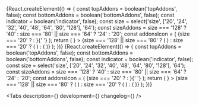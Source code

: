 

<Meta title='Components/IconView' id='IconView' />

<!-- Canvas -->

<Story name='SuperEllipse'>
    {React.createElement(() => {
        const topAddons = boolean('topAddons', false);
        const bottomAddons = boolean('bottomAddons', false);
        const indicator = boolean('indicator', false);
        const size = select('size', ['20', '24', '32', '40', '48', '64', '80', '128'], '64');
        const sizeAddons = size === '128' ? '40' : size === '80' || size === '64' ? '24' : '20';
        const addonsIcon = (
            <Circle size={sizeAddons}>
                {size === '20' ? <DiamondsSIcon /> : <DiamondsMIcon />}{' '}
            </Circle>
        );
        return (
            <SuperEllipse
                size={size}
                backgroundColor={text('backgroundColor', '#f3f4f5')}
                border={boolean('border', false)}
                imageUrl={text('imageUrl', '')}
                topAddons={topAddons && addonsIcon}
                bottomAddons={bottomAddons && addonsIcon}
                indicator={indicator && <Badge view='count' />}
            >
                {size === '128' || size === '80' ? (
                    <DiamondsXxlIcon />
                ) : size === '20' ? (
                    <DiamondsSIcon />
                ) : (
                    <DiamondsMIcon />
                )}
            </SuperEllipse>
        );
    })}
</Story>

<Story name='Circle'>
    {React.createElement(() => {
        const topAddons = boolean('topAddons', false);
        const bottomAddons = boolean('bottomAddons', false);
        const indicator = boolean('indicator', false);
        const size = select('size', ['20', '24', '32', '40', '48', '64', '80', '128'], '64');
        const sizeAddons = size === '128' ? '40' : size === '80' || size === '64' ? '24' : '20';
        const addonsIcon = (
            <Circle size={sizeAddons}>
                {size === '20' ? <DiamondsSIcon /> : <DiamondsMIcon />}{' '}
            </Circle>
        );
        return (
            <Circle
                size={size}
                backgroundColor={text('backgroundColor', '#f3f4f5')}
                border={boolean('border', false)}
                imageUrl={text('imageUrl', '')}
                topAddons={topAddons && addonsIcon}
                bottomAddons={bottomAddons && addonsIcon}
                indicator={indicator && <Badge view='count' />}
            >
                {size === '128' || size === '80' ? (
                    <DiamondsXxlIcon />
                ) : size === '20' ? (
                    <DiamondsSIcon />
                ) : (
                    <DiamondsMIcon />
                )}
            </Circle>
        );
    })}
</Story>

<!-- Docs -->

<ComponentHeader
    name='IconView'
    version={version}
    package='@alfalab/core-components/icon-view'
    design='https://www.figma.com/file/cdNnkh2QdxuvYLrBm4cubM/Web-%3A%3A-Core-Default-Components?node-id=4397%3A31293'
/>

<Tabs description={<Description />} development={<Development />} changelog={<Changelog />} />
